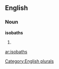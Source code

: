 
==English==

===Noun===
'''isobaths'''

# {{plural of|[[isobath]]}}

[[Category:English plurals]]

[[ar:isobaths]]